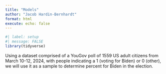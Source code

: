 ```yaml
---
title: "Models"
author: "Jacob Hardin-Bernhardt"
format: html
execute: echo: false
---
```


```r
#| label: setup
#| message: FALSE
library(tidyverse)
```

Using a dataset comprised of a YouGov poll of 1559 US adult citizens from March 10-12, 2024, with people indicating a 1 (voting for Biden) or 0 (other), we will use it as a sample to determine percent for Biden in the election.
